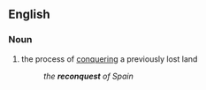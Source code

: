 ==English==

===Noun===
{{en-noun}}

#the process of [[conquering]] a previously lost land
#:''the '''reconquest''' of Spain''